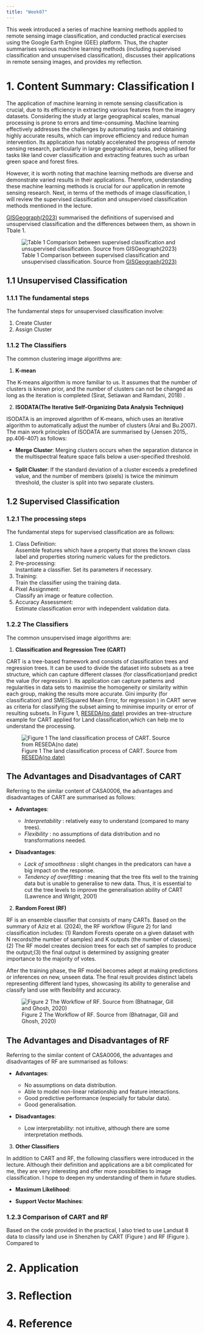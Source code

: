 ```yaml
---
title: "Week07"
---
```


This week introduced a series of machine learning methods applied to remote sensing image classification, and conducted practical exercises using the Google Earth Engine (GEE) platform. Thus, the chapter summarises various machine learning methods (including supervised classification and unsupervised classification), discusses their applications in remote sensing images, and provides my reflection.

# 1. Content Summary: Classification Ⅰ {.unnumbered}

The application of machine learning in remote sensing classification is crucial, due to its efficiency in extracting various features from the imagery datasets. Considering the study at large geographical scales, manual processing is prone to errors and time-consuming. Machine learning effectively addresses the challenges by automating tasks and obtaining highly accurate results, which can improve efficiency and reduce human intervention. Its application has notably accelerated the progress of remote sensing research, particularly in large geographical areas, being utilised for tasks like land cover classification and extracting features such as urban green space and forest fires.

However, it is worth noting that machine learning methods are diverse and demonstrate varied results in their applications. Therefore, understanding these machine learning methods is crucial for our application in remote sensing research. Next, in terms of the methods of image classification, I will review the supervised classification and unsupervised classification methods mentioned in the lecture.

[GISGeograph(2023)](https://gisgeography.com/supervised-unsupervised-classification-arcgis/) summarised the definitions of supervised and unsupervised classification and the differences between them, as shown in Tbale 1.

![Table 1 Comparison between supervised classification and unsupervised classification. Source from [GISGeograph(2023)](https://gisgeography.com/supervised-unsupervised-classification-arcgis/)](source/week07/table1.png)


## 1.1 Unsupervised Classification {.unnumbered}

### 1.1.1 The fundamental steps {.unnumbered}
The fundamental steps for unsupervised classification involve:

1.  Create Cluster
2.  Assign Cluster

### 1.1.2 The Classifiers {.unnumbered}
The common clustering image algorithms are:

1.   **K-mean**

The K-means algorithm is more familiar to us. It assumes that the number of clusters is known prior, and the number of clusters can not be changed as long as the iteration is completed (Sirat, Setiawan and Ramdani, 2018) .


2.   **ISODATA(The Iterative Self-Organizing Data Analysis Technique)**
  

ISODATA is an improved algorithm of K-means, which uses an iterative algorithm to automatically adjust the number of clusters (Arai and Bu.2007). The main work principles of ISODATA are summarised by  (Jensen 2015,. pp.406-407) as follows:
<br/>

-   **Merge Cluster**: Merging clusters occurs when the separation distance in the multispectral feature space falls below a user-specified threshold.
<br/>
<br/>
-   **Split Cluster**:  If the standard deviation of a cluster exceeds a predefined value, and the number of members (pixels) is twice the minimum threshold, the cluster is split into two separate clusters.
<br/>

## 1.2 Supervised Classification {.unnumbered}

### 1.2.1 The processing steps{.unnumbered}
The fundamental steps for supervised classification are as follows: 

1. Class Definition:<br/>
Assemble features which have a property that stores the known class label and properties storing numeric values for the predictors.<br/>
2. Pre-processing:<br/>
Instantiate a classifier. Set its parameters if necessary.<br/>
3. Training:<br/>
Train the classifier using the training data.<br/>
4. Pixel Assignment:<br/>
Classify an image or feature collection.<br/>
5. Accuracy Assessment:<br/>
Estimate classification error with independent validation data.
<br/>

### 1.2.2 The Classifiers{.unnumbered}

The common unsupervised image algorithms are: 

1. **Classification and Regression Tree (CART)** 

CART is a tree-based framework and consists of classification trees and regression trees. It can be used to divide the dataset into subsets  as a tree structure, which can capture different classes (for classification)and predict the value (for regression ). Its application can capture patterns and regularities in data sets to maximise the homogeneity or similarity within each group, making the results more accurate. Gini impurity (for classification) and SME(Squared Mean Error, for regression ) in CART serve as criteria for classifying the subset aiming to minimise impurity or error of resulting subsets. In Figure 1, [RESEDA(no date)](https://blogs.fu-berlin.de/reseda/random-forest/ ) provides an tree-structure example for CART applied for Land classification,which can help me to understand the processing. 

![Figure 1 The land classification process of CART. Source from [RESEDA(no date)](https://blogs.fu-berlin.de/reseda/random-forest/ )](source/week07/CART.png)


::: {.callout-tip collapse="true"}
## The Advantages and Disadvantages of CART

Referring to the similar content of CASA0006, the advantages and disadvantages of CART are summarised as follows:

-   **Advantages**:

    + *Interpretability* : relatively easy to understand (compared to many trees).
    + *Flexibility* : no assumptions of data distribution and no transformations needed.
<br/>

-   **Disadvantages**:

    + *Lack of smoothness* : slight changes in the predicators can have a big impact on the response.
    + *Tendency of overfitting* : meaning that the tree fits well to the training data but is unable to generalise to new data. Thus, it is essential to cut the tree levels to improve the generalisation ability of CART (Lawrence and Wright, 2001)
<br/>
:::

2. **Random Forest (RF)**

RF is an ensemble classifier that consists of many CARTs. Based on the summary of Aziz et al. (2024), the RF workflow (Figure 2) for land classification includes: (1) Random Forests operate on a given dataset with N records(the number of samples) and K outputs (the number of classes);(2) The RF model creates decision trees for each set of samples to produce the output;(3) the final output is determined by assigning greater importance to the majority of votes. 

After the training phase, the RF model becomes adept at making predictions or inferences on new, unseen data. The final result provides distinct labels representing different land types, showcasing its ability to generalise and classify land use with flexibility and accuracy.

![Figure 2 The Workflow of RF. Source from (Bhatnagar, Gill and Ghosh, 2020)](source/week07/Workflow-random-forest-classifier_W640.jpeg)

::: {.callout-tip collapse="true"}
## The Advantages and Disadvantages of RF

Referring to the similar content of CASA0006, the advantages and disadvantages of RF are summarised as follows:

-   **Advantages**:

    + No assumptions on data distribution.
    + Able to model non-linear relationship and feature interactions.
    + Good predictive performance (especially for tabular data).
    + Good generalisation.

-   **Disadvantages**:

    + Low interpretability: not intuitive, although there are some interpretation methods.
<br/>
:::

3. **Other Classifiers**

In addition to CART and RF, the following classifiers were introduced in the lecture. Although their definition and applications are a bit complicated for me, they are very interesting and offer more possibilities to image classification. I hope to deepen my understanding of them in future studies.

-   **Maximum Likelihood**:

-   **Support Vector Machines**:

### 1.2.3 Comparison of CART and RF {.unnumbered}

Based on the code provided in the practical, I also tried to use Landsat 8 data to classify land use in Shenzhen by CART (Figure ) and RF (Figure ). Compared to 

# 2. Application {.unnumbered}

# 3. Reflection {.unnumbered}

# 4. Reference {.unnumbered}
